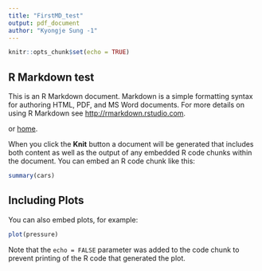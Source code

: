 ```yaml
---
title: "FirstMD_test"
output: pdf_document
author: "Kyongje Sung -1"
---
```


```r
knitr::opts_chunk$set(echo = TRUE)
```

## R Markdown test

This is an R Markdown document. Markdown is a simple formatting syntax for authoring HTML, PDF, and MS Word documents. For more details on using R Markdown see <http://rmarkdown.rstudio.com>.

or [home](http://kyongje.synology.me).

When you click the **Knit** button a document will be generated that includes both content as well as the output of any embedded R code chunks within the document. You can embed an R code chunk like this:

```r
summary(cars)
```

## Including Plots

You can also embed plots, for example:

```r
plot(pressure)
```

Note that the `echo = FALSE` parameter was added to the code chunk to prevent printing of the R code that generated the plot.


